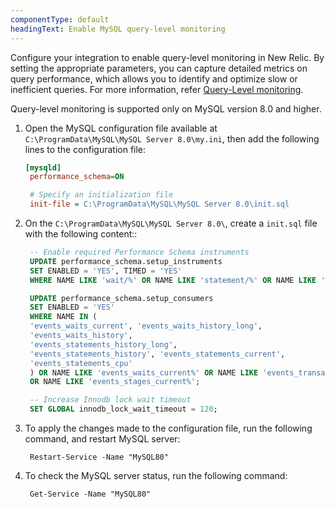 ```yaml
---
componentType: default
headingText: Enable MySQL query-level monitoring
---
```


Configure your integration to enable query-level monitoring in New Relic. By setting the appropriate parameters, you can capture detailed metrics on query performance, which allows you to identify and optimize slow or inefficient queries. For more information, refer [Query-Level monitoring](/docs/infrastructure/infrastructure-data/query-level-monitoring).


<Callout variant="important">
Query-level monitoring is supported only on MySQL version 8.0 and higher.
</Callout>


1. Open the MySQL configuration file available at `C:\ProgramData\MySQL\MySQL Server 8.0\my.ini`, then add the following lines to the configuration file:
   ```ini
   [mysqld]
    performance_schema=ON

    # Specify an initialization file
    init-file = C:\ProgramData\MySQL\MySQL Server 8.0\init.sql
   ```
2. On the `C:\ProgramData\MySQL\MySQL Server 8.0\`, create a `init.sql` file with the following content::
   ```sql
    -- Enable required Performance Schema instruments
    UPDATE performance_schema.setup_instruments
    SET ENABLED = 'YES', TIMED = 'YES'
    WHERE NAME LIKE 'wait/%' OR NAME LIKE 'statement/%' OR NAME LIKE '%lock%';

    UPDATE performance_schema.setup_consumers
    SET ENABLED = 'YES'
    WHERE NAME IN (
    'events_waits_current', 'events_waits_history_long',
    'events_waits_history',
    'events_statements_history_long',
    'events_statements_history', 'events_statements_current', 
    'events_statements_cpu'
    ) OR NAME LIKE 'events_waits_current%' OR NAME LIKE 'events_transactions_current%' 
    OR NAME LIKE 'events_stages_current%';

    -- Increase Innodb lock wait timeout
    SET GLOBAL innodb_lock_wait_timeout = 120;
   ```

3. To apply the changes made to the configuration file, run the following command, and restart MySQL server:
   ```shell
    Restart-Service -Name "MySQL80"
   ```
4. To check the MySQL server status, run the following command:
   ```shell
    Get-Service -Name "MySQL80"
   ```